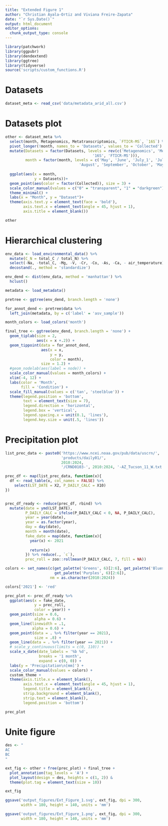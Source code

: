 ```yaml
---
title: "Extended Figure 1"
author: "Christian Ayala-Ortiz and Viviana Freire-Zapata"
date: "`r Sys.Date()`"
output: html_document
editor_options: 
  chunk_output_type: console
---
```


```r
library(patchwork)
library(ggpubr)
library(dendextend)
library(ggtree)
library(tidyverse)
source('scripts/custom_functions.R')
```

# Datasets

```r
dataset_meta <- read_csv('data/metadata_arid_all.csv')
```

# Datasets plot

```r

other <- dataset_meta %>% 
  select(month, Metagenomics, Metatranscriptomics, `FTICR-MS`, `16S`) %>% 
  pivot_longer(!month, names_to = 'Datasets', values_to = 'Collected') %>% 
  mutate(Datasets = factor(Datasets, levels = rev(c('Metagenomics', 'Metatranscriptomics',
                                       '16S', 'FTICR-MS'))),
         month = factor(month, levels = c('May', 'June', 'July_1', 'July_2', 'July_3',
                                 'August', 'September', 'October', 'May_22'))) %>% 
  
  ggplot(aes(x = month,
             y = Datasets))+
  geom_point(aes(color = factor(Collected)), size = 3) +
  scale_color_manual(values = c("0" = "transparent", "1" = "darkgreen"), guide = "none") +
  theme_minimal() +
  labs(x = "Month", y = "Dataset")+
  theme(axis.text.y = element_text(face = 'bold'),
        axis.text.x = element_text(angle = 45, hjust = 1),
        axis.title = element_blank())

other

```


# Hierarchical clustering

```r
env_data <- load_environmental_data() %>% 
  mutate(C_N = total_C / total_N) %>% 
  select(-Na, -total_C, -Mg, -V, -Cr, -Co, -As, -Ca, - air_temperature) %>% 
  decostand(., method = 'standardize')

env_dend <- dist(env_data, method = 'manhattan') %>% 
  hclust() 

metadata <- load_metadata()

pretree <- ggtree(env_dend, branch.length = 'none')

for_annot_dend <- pretree$data %>% 
  left_join(metadata, by = c('label' = 'asv_sample'))

month_colors <- load_colors('month')

final_tree <- ggtree(env_dend, branch.length = 'none') +
  geom_tiplab(size = 2,
              aes(x = x +.2)) +
  geom_tippoint(data = for_annot_dend,
                aes(x = x,
                    y = y,
                    color = month),
                size = 1.2) +
  #geom_nodelab(aes(label = node)) +
  scale_color_manual(values = month_colors) +
  xlim(-4, 12) +
  labs(color = 'Month',
       fill = 'Condition') +
  scale_fill_manual(values = c('tan', 'steelblue')) +
  theme(legend.position = 'bottom',
        text = element_text(size = 7),
        legend.direction = 'horizontal',
        legend.box = 'vertical',
        legend.spacing.x = unit(0.1, 'lines'),
        legend.key.size = unit(.5, 'lines'))
```

# Precipitation plot

```r
list_prec_data <- paste0('https://www.ncei.noaa.gov/pub/data/uscrn/',
                         'products/daily01/',
                         2010:2024, 
                         '/CRND0103-', 2010:2024, '-AZ_Tucson_11_W.txt')

prec_df <- map(list_prec_data, function(x){
  df <- read_table(x, col_names = FALSE) %>% 
    select(LST_DATE = X2, P_DAILY_CALC = X10)
})


prec_df_ready <- reduce(prec_df, rbind) %>% 
  mutate(date = ymd(LST_DATE),
         P_DAILY_CALC = ifelse(P_DAILY_CALC < 0, NA, P_DAILY_CALC),
         year = year(date),
         year = as.factor(year),
         day = day(date),
         month = month(date),
         fake_date = map(date, function(x){
           year(x) <- 2021
           
           return(x)
         }) %>% reduce(., `c`),
         prec_roll = zoo::rollmean(P_DAILY_CALC, 7, fill = NA)) 

colors <- set_names(c(get_palette('Greens', 6)[2:6], get_palette('Blues', 6)[2:6],
                      get_palette('Purples', 6)[2:6]),
                    nm = as.character(2010:2024))

colors['2021'] <- 'red'

prec_plot <- prec_df_ready %>% 
  ggplot(aes(x = fake_date, 
             y = prec_roll,
             color = year)) +
  geom_point(size = 0.6,
             alpha = 0.6) +
  geom_line(linewidth = .1,
            alpha = 0.6) +
  geom_point(data = . %>% filter(year == 2021),
             size = .8) +
  geom_line(data = . %>% filter(year == 2021)) +
  # scale_y_continuous(limits = c(0, 110)) +
  scale_x_date(date_labels = '%b %d',
               breaks = '1 month',
               expand = c(0, 0)) +
  labs(y = 'Precipitation\n[mm]') +
  scale_color_manual(values = colors) +
  custom_theme +
  theme(axis.title.x = element_blank(),
        axis.text.x = element_text(angle = 45, hjust = 1),
        legend.title = element_blank(),
        strip.background = element_blank(),
        strip.text = element_blank(),
        legend.position = 'bottom') 

prec_plot
```


# Unite figure

```r
des <- "
AC
BC
"

ext_fig <- other + free(prec_plot) + final_tree + 
  plot_annotation(tag_levels = 'A') +
  plot_layout(design = des, heights = c(1, 2)) &
  theme(plot.tag = element_text(size = 10))

ext_fig

ggsave('output_figures/Ext_Figure_1.svg', ext_fig, dpi = 300,
       width = 180, height = 140, units = 'mm')

ggsave('output_figures/Ext_Figure_1.png', ext_fig, dpi = 300,
       width = 180, height = 140, units = 'mm')

```




